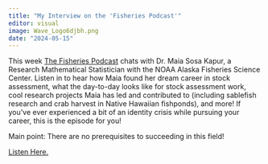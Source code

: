 ```yaml
---
title: "My Interview on the 'Fisheries Podcast'"
editor: visual
image: Wave_Logo6djbh.png
date: "2024-05-15"
---
```


This week [The Fisheries Podcast](https://fisheriespodcast.podbean.com/) chats with Dr. Maia Sosa Kapur, a Research Mathematical Statistician with the NOAA Alaska Fisheries Science Center. Listen in to hear how Maia found her dream career in stock assessment, what the day-to-day looks like for stock assessment work, cool research projects Maia has led and contributed to (including sablefish research and crab harvest in Native Hawaiian fishponds), and more! If you’ve ever experienced a bit of an identity crisis while pursuing your career, this is the episode for you!

Main point: There are no prerequisites to succeeding in this field!

[Listen Here.](https://www.podbean.com/ew/pb-wxwpy-160ae4d)
